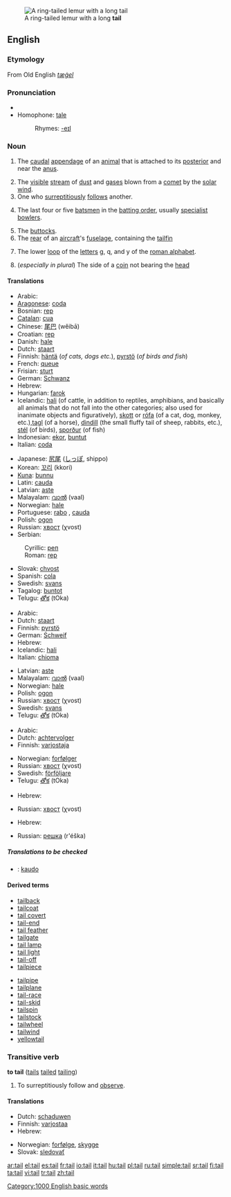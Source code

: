 [[Image:Ring_tailed_lemurs.jpg|thumb|A ring-tailed lemur with a long '''tail''']]
==English==

===Etymology===
From Old English ''[[tæġel]]''
===Pronunciation===
*{{audio|en-us-tail.ogg|Audio (US)}}
* Homophone: [[tale]]
*:Rhymes: [[Rhymes:English:-eɪl|-eɪl]]
===Noun===
{{en-noun}}

# {{anatomy}} The [[caudal]] [[appendage]] of an [[animal]] that is attached to its [[posterior]] and near the [[anus]].
# The [[visible]] [[stream]] of [[dust]] and [[gas]]es blown from a [[comet]] by the [[solar wind]].
# One who [[surreptitious]]ly [[follow]]s another.
# {{Cricket}} The last four or five [[batsman|batsmen]] in the [[batting order]], usually [[specialist]] [[bowlers]].
# The [[buttocks]].
# The [[rear]] of an [[aircraft]]'s [[fuselage]], containing the [[tailfin]]
# {{Typography}} The lower [[loop]] of the [[letter]]s g, q, and y of the [[roman alphabet]].
#(''especially in plural'') The side of a [[coin]] not bearing the [[head]]

====Translations====
{{trans-top|tail of animal}}
*Arabic: {{ARchar|[[ذنب]]}} {{Unicode|(ðánab)}} {{m}}
*[[Aragonese]]: [[coda]] {{f}}
*Bosnian: [[rep#Bosnian|rep]] {{m}}
*[[Catalan]]: [[cua]] {{f}}
*Chinese: [[尾巴]] (wěibā)
*Croatian: [[rep#Croatian|rep]] {{m}}
*Danish: [[hale#Danish|hale]] {{c}}
*Dutch: [[staart]] {{m}}
*Finnish: [[häntä]] (''of cats, dogs etc.''), [[pyrstö]] (''of birds and fish'')
*French: [[queue#French|queue]] {{f}}
*Frisian: [[sturt]]
*German: [[Schwanz]] {{m}}
*Hebrew: {{he-translation|זנב|zanáv}} {{m}}
*Hungarian: [[farok]]
*Icelandic: [[hali]] {{m}} (of cattle, in addition to reptiles, amphibians, and basically all animals that do not fall into the other categories; also used for inanimate objects and figuratively), [[skott]] {{n}} or [[rófa]] {{f}} (of a cat, dog, monkey, etc.),[[tagl]] (of a horse), [[dindill]] {{m}} (the small fluffy tail of sheep, rabbits, etc.), [[stél]] {{n}} (of birds), [[sporður]] {{m}} (of fish)
*Indonesian: [[ekor]], [[buntut]]
*Italian: [[coda#Italian|coda]] {{f}}
{{trans-mid}}
*Japanese: [[尻尾]] ([[しっぽ]], shippo)
*Korean: [[꼬리]] (kkori)
*[[Kuna]]: [[bunnu]]
*Latin: [[cauda]]
*Latvian: [[aste]] {{f}}
*Malayalam: [[വാല്‍]] (vaal)
*Norwegian: [[hale]] {{m}}
*Portuguese: [[rabo]] {{m}}, [[cauda]] {{f}}
*Polish: [[ogon]] {{m}}
*Russian: [[хвост]] (χvost) {{m}}
*Serbian:
:Cyrillic: [[реп#Serbian|реп]] {{m}}
:Roman: [[rep#Serbian|rep]] {{m}}
*Slovak: [[chvost]] {{m}}
*Spanish: [[cola#Spanish|cola]] {{f}}
*Swedish: [[svans]] {{c}}
*Tagalog: [[buntot]] {{n}}
*Telugu: [[తోక]] (tOka)
{{trans-bottom}}

{{trans-top|comet tail}}
*Arabic: {{ARchar|[[ذنب]]}} {{Unicode|(ðánab)}} {{m}}
*Dutch: [[staart]] {{m}}
*Finnish: [[pyrstö]]
*German: [[Schweif]] {{m}}
*Hebrew: {{he-translation|שובל|shovál}} {{m}}
*Icelandic: [[hali]] {{m}}
*Italian: [[chioma]] {{f}}
{{trans-mid}}
*Latvian: [[aste]] {{f}}
*Malayalam: [[വാല്‍]] (vaal)
*Norwegian: [[hale]] {{m}}
*Polish: [[ogon]] {{m}}
*Russian: [[хвост]] (χvost) {{m}}
*Swedish: [[svans]] {{c}}
*Telugu: [[తోక]] (tOka)
{{trans-bottom}}

{{trans-top|surreptitious follower}}
*Arabic: {{ARchar|[[ذنب]]}} {{Unicode|(ðánab)}} {{m}}
*Dutch: [[achtervolger]] {{m}}
*Finnish: [[varjostaja]]
{{trans-mid}}
*Norwegian: [[forfølger]] {{m}}
*Russian: [[хвост]] (χvost) {{m}}
*Swedish: [[förföljare]] {{c}}
*Telugu: [[తోక]] (tOka)
{{trans-bottom}}

{{trans-top|cricket term}}
{{trans-mid}}
{{trans-bottom}}

{{trans-top|buttocks}}
{{trans-mid}}
{{trans-bottom}}

{{trans-top|the rear of an aircraft's fuselage, containing the tailfin}}
*Hebrew: {{he-translation|זנב|zanáv}} {{m}}
{{trans-mid}}
*Russian: [[хвост]] (χvost) {{m}}
{{trans-bottom}}

{{trans-top|(typography) The lower loop of the letters g, q, and y of the roman alphabet}}
{{trans-mid}}
{{trans-bottom}}

{{trans-top|The side of a coin not bearing the head}}
*Hebrew: {{he-translation|פלי|páli}} <!-- what's the gender of this?? -->
{{trans-mid}}
*Russian: [[решка]] (r'éška) {{m}}
{{trans-bottom}}

=====Translations to be checked=====
{{checktrans}}
*{{ttbc|Ido}}: [[kaudo]]

====Derived terms====
{{top}}
*[[tailback]]
*[[tailcoat]]
*[[tail covert]]
*[[tail-end]]
*[[tail feather]]
*[[tailgate]]
*[[tail lamp]]
*[[tail light]]
*[[tail-off]]
*[[tailpiece]]
{{mid}}
*[[tailpipe]]
*[[tailplane]]
*[[tail-race]]
*[[tail-skid]]
*[[tailspin]]
*[[tailstock]]
*[[tailwheel]]
*[[tailwind]]
*[[yellowtail]]
{{bottom}}

===Transitive verb===
'''to tail''' ([[tails]] [[tailed]] [[tailing]])

# To surreptitiously follow and [[observe]].

====Translations====
{{trans-top|to tail}}
*Dutch: [[schaduwen]]
*Finnish: [[varjostaa]]
*Hebrew: {{he-translation|לזנב|lezanév}}
{{trans-mid}}
*Norwegian: [[forfølge]], [[skygge]]
*Slovak: [[sledovať]]
{{trans-bottom}}

[[Category:1000 English basic words]]

[[ar:tail]]
[[el:tail]]
[[es:tail]]
[[fr:tail]]
[[io:tail]]
[[it:tail]]
[[hu:tail]]
[[pl:tail]]
[[ru:tail]]
[[simple:tail]]
[[sr:tail]]
[[fi:tail]]
[[ta:tail]]
[[vi:tail]]
[[tr:tail]]
[[zh:tail]]